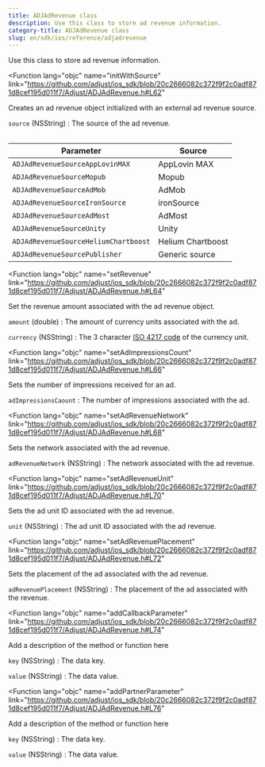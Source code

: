 ```yaml
---
title: ADJAdRevenue class
description: Use this class to store ad revenue information.
category-title: ADJAdRevenue class
slug: en/sdk/ios/reference/adjadrevenue
---
```


Use this class to store ad revenue information.

<Function
  lang="objc"
  name="initWithSource"
  link="https://github.com/adjust/ios_sdk/blob/20c2666082c372f9f2c0adf871d8cef195d011f7/Adjust/ADJAdRevenue.h#L62"
>

Creates an ad revenue object initialized with an external ad revenue source.

<slot slot="snippet">


<InitWithSource />

</slot>

<slot slot="parameters">

`source` (NSString)
: The source of the ad revenue.

<Table>

| Parameter                            | Source            |
| ------------------------------------ | ----------------- |
| `ADJAdRevenueSourceAppLovinMAX`      | AppLovin MAX      |
| `ADJAdRevenueSourceMopub`            | Mopub             |
| `ADJAdRevenueSourceAdMob`            | AdMob             |
| `ADJAdRevenueSourceIronSource`       | ironSource        |
| `ADJAdRevenueSourceAdMost`           | AdMost            |
| `ADJAdRevenueSourceUnity`            | Unity             |
| `ADJAdRevenueSourceHeliumChartboost` | Helium Chartboost |
| `ADJAdRevenueSourcePublisher`        | Generic source    |

</Table>

</slot>

</Function>

<Function
  lang="objc"
  name="setRevenue"
  link="https://github.com/adjust/ios_sdk/blob/20c2666082c372f9f2c0adf871d8cef195d011f7/Adjust/ADJAdRevenue.h#L64"
>

Set the revenue amount associated with the ad revenue object.

<slot slot="snippet">


<SetRevenue />

</slot>

<slot slot="parameters">

`amount` (double)
: The amount of currency units associated with the ad.

`currency` (NSString)
: The 3 character [ISO 4217 code](https://www.iban.com/currency-codes) of the currency unit.

</slot>

</Function>

<Function
  lang="objc"
  name="setAdImpressionsCount"
  link="https://github.com/adjust/ios_sdk/blob/20c2666082c372f9f2c0adf871d8cef195d011f7/Adjust/ADJAdRevenue.h#L66"
>

Sets the number of impressions received for an ad.

<slot slot="snippet">


<SetAdImpressionsCount />

</slot>

<slot slot="parameters">

`adImpressionsCaount`
: The number of impressions associated with the ad.

</slot>

</Function>

<Function
  lang="objc"
  name="setAdRevenueNetwork"
  link="https://github.com/adjust/ios_sdk/blob/20c2666082c372f9f2c0adf871d8cef195d011f7/Adjust/ADJAdRevenue.h#L68"
>

Sets the network associated with the ad revenue.

<slot slot="snippet">


<SetAdRevenueNetwork />

</slot>

<slot slot="parameters">

`adRevenueNetwork` (NSString)
: The network associated with the ad revenue.

</slot>

</Function>

<Function
  lang="objc"
  name="setAdRevenueUnit"
  link="https://github.com/adjust/ios_sdk/blob/20c2666082c372f9f2c0adf871d8cef195d011f7/Adjust/ADJAdRevenue.h#L70"
>

Sets the ad unit ID associated with the ad revenue.

<slot slot="snippet">


<SetAdRevenueUnit />

</slot>

<slot slot="parameters">

`unit` (NSString)
: The ad unit ID associated with the ad revenue.

</slot>

</Function>

<Function
  lang="objc"
  name="setAdRevenuePlacement"
  link="https://github.com/adjust/ios_sdk/blob/20c2666082c372f9f2c0adf871d8cef195d011f7/Adjust/ADJAdRevenue.h#L72"
>

Sets the placement of the ad associated with the ad revenue.

<slot slot="snippet">


<SetAdRevenuePlacement />

</slot>

<slot slot="parameters">

`adRevenuePlacement` (NSString)
: The placement of the ad associated with the revenue.

</slot>

</Function>

<Function
  lang="objc"
  name="addCallbackParameter"
  link="https://github.com/adjust/ios_sdk/blob/20c2666082c372f9f2c0adf871d8cef195d011f7/Adjust/ADJAdRevenue.h#L74"
>

Add a description of the method or function here

<slot slot="snippet">


<AddCallbackParameter />

</slot>

<slot slot="parameters">

`key` (NSString)
: The data key.

`value` (NSString)
: The data value.

</slot>

</Function>

<Function
  lang="objc"
  name="addPartnerParameter"
  link="https://github.com/adjust/ios_sdk/blob/20c2666082c372f9f2c0adf871d8cef195d011f7/Adjust/ADJAdRevenue.h#L76"
>

Add a description of the method or function here

<slot slot="snippet">


<AddPartnerParameter />

</slot>

<slot slot="parameters">

`key` (NSString)
: The data key.

`value` (NSString)
: The data value.

</slot>

</Function>
